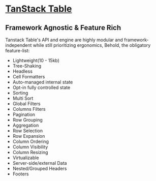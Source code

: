 # [TanStack Table](https://tanstack.com/table/latest)

## Framework Agnostic & Feature Rich

Tanstack Table's API and engine are highly modular and framework-independent while still prioritizing ergonomics, Behold, the obligatory feature-list:

- Lightweight(10 - 15kb)
- Tree-Shaking
- Headless
- Cell Formatters
- Auto-managed internal state
- Opt-in fully controlled state
- Sorting
- Multi Sort
- Global Filters
- Columns Filters
- Pagination
- Row Grouping
- Aggregation
- Row Selection
- Row Expansion
- Column Ordering
- Column Visibility
- Column Resizing
- Virtualizable
- Server-side/external Data
- Nested/Grouped Headers
- Footers
